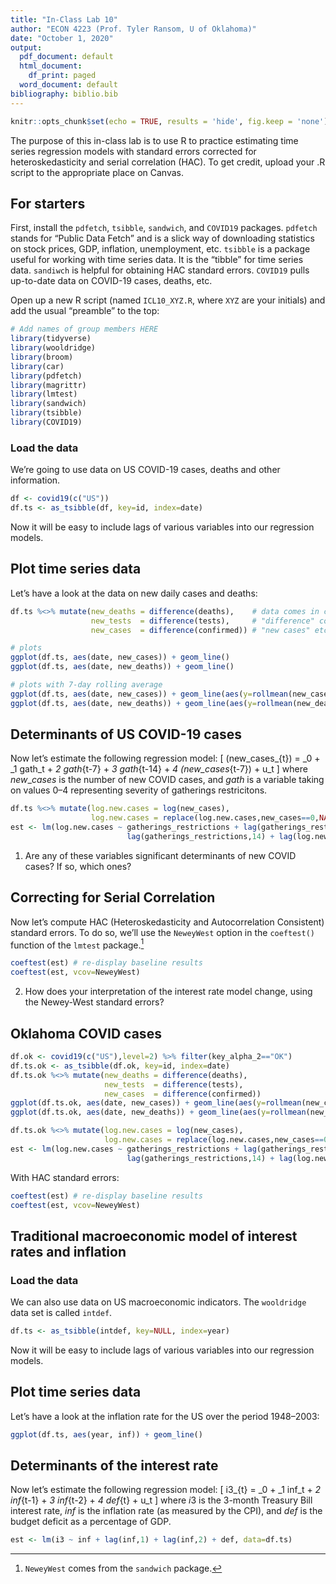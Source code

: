 ```yaml
---
title: "In-Class Lab 10"
author: "ECON 4223 (Prof. Tyler Ransom, U of Oklahoma)"
date: "October 1, 2020"
output:
  pdf_document: default
  html_document:
    df_print: paged
  word_document: default
bibliography: biblio.bib
---
```


```r
knitr::opts_chunk$set(echo = TRUE, results = 'hide', fig.keep = 'none')
```

The purpose of this in-class lab is to use R to practice estimating time series regression models with standard errors corrected for heteroskedasticity and serial correlation (HAC). To get credit, upload your .R script to the appropriate place on Canvas.

## For starters
First, install the `pdfetch`, `tsibble`, `sandwich`, and `COVID19` packages. `pdfetch` stands for "Public Data Fetch" and is a slick way of downloading statistics on stock prices, GDP, inflation, unemployment, etc. `tsibble` is a package useful for working with time series data. It is the "tibble" for time series data. `sandiwch` is helpful for obtaining HAC standard errors. `COVID19` pulls up-to-date data on COVID-19 cases, deaths, etc.

Open up a new R script (named `ICL10_XYZ.R`, where `XYZ` are your initials) and add the usual "preamble" to the top:
```r
# Add names of group members HERE
library(tidyverse)
library(wooldridge)
library(broom)
library(car)
library(pdfetch)
library(magrittr)
library(lmtest)
library(sandwich)
library(tsibble)
library(COVID19)
```

### Load the data
We're going to use data on US COVID-19 cases, deaths and other information.

```r
df <- covid19(c("US"))
df.ts <- as_tsibble(df, key=id, index=date)
```

Now it will be easy to include lags of various variables into our regression models.

## Plot time series data
Let's have a look at the data on new daily cases and deaths:
```r
df.ts %<>% mutate(new_deaths = difference(deaths),    # data comes in cumulative format
                  new_tests  = difference(tests),     # "difference" converts it to
                  new_cases  = difference(confirmed)) # "new cases" etc.

# plots
ggplot(df.ts, aes(date, new_cases)) + geom_line()
ggplot(df.ts, aes(date, new_deaths)) + geom_line()

# plots with 7-day rolling average
ggplot(df.ts, aes(date, new_cases)) + geom_line(aes(y=rollmean(new_cases, 7, na.pad=TRUE)))
ggplot(df.ts, aes(date, new_deaths)) + geom_line(aes(y=rollmean(new_deaths, 7, na.pad=TRUE)))
```

## Determinants of US COVID-19 cases
Now let's estimate the following regression model:
\[
\log(new\_cases_{t}) = \beta_0 + \beta_1 gath_t + \beta_2 gath_{t-7} + \beta_3 gath_{t-14} + \beta_4 \log(new\_cases_{t-7}) + u_t
\]
where $new\_cases$ is the number of new COVID cases, and $gath$ is a variable taking on values 0--4 representing severity of gatherings restricitons.

```r
df.ts %<>% mutate(log.new.cases = log(new_cases),
                  log.new.cases = replace(log.new.cases,new_cases==0,NA_real_)) # since log(0) = -Inf
est <- lm(log.new.cases ~ gatherings_restrictions + lag(gatherings_restrictions,7) + 
                          lag(gatherings_restrictions,14) + lag(log.new.cases,7), data=df.ts)
```

1. Are any of these variables significant determinants of new COVID cases? If so, which ones?

## Correcting for Serial Correlation
Now let's compute HAC (Heteroskedasticity and Autocorrelation Consistent) standard errors. To do so, we'll use the `NeweyWest` option in the `coeftest()` function of the `lmtest` package.[^2]

```r
coeftest(est) # re-display baseline results
coeftest(est, vcov=NeweyWest)
```

2. How does your interpretation of the interest rate model change, using the Newey-West standard errors?

## Oklahoma COVID cases
```r
df.ok <- covid19(c("US"),level=2) %>% filter(key_alpha_2=="OK")
df.ts.ok <- as_tsibble(df.ok, key=id, index=date)
df.ts.ok %<>% mutate(new_deaths = difference(deaths),
                     new_tests  = difference(tests),
                     new_cases  = difference(confirmed))
ggplot(df.ts.ok, aes(date, new_cases)) + geom_line(aes(y=rollmean(new_cases, 7, na.pad=TRUE)))
ggplot(df.ts.ok, aes(date, new_deaths)) + geom_line(aes(y=rollmean(new_deaths, 7, na.pad=TRUE)))

df.ts.ok %<>% mutate(log.new.cases = log(new_cases),
                     log.new.cases = replace(log.new.cases,new_cases==0,NA_real_)) # since log(0) = -Inf
est <- lm(log.new.cases ~ gatherings_restrictions + lag(gatherings_restrictions,7) + 
                          lag(gatherings_restrictions,14) + lag(log.new.cases,7), data=df.ts.ok)
```

With HAC standard errors:

```r
coeftest(est) # re-display baseline results
coeftest(est, vcov=NeweyWest)
```

## Traditional macroeconomic model of interest rates and inflation
### Load the data
We can also use data on US macroeconomic indicators. The `wooldridge` data set is called `intdef`.

```r
df.ts <- as_tsibble(intdef, key=NULL, index=year)
```

Now it will be easy to include lags of various variables into our regression models.

## Plot time series data
Let's have a look at the inflation rate for the US over the period 1948--2003:
```r
ggplot(df.ts, aes(year, inf)) + geom_line()
```

## Determinants of the interest rate
Now let's estimate the following regression model:
\[
i3_{t} = \beta_0 + \beta_1 inf_t + \beta_2 inf_{t-1} + \beta_3 inf_{t-2} + \beta_4 def_{t} + u_t
\]
where $i3$ is the 3-month Treasury Bill interest rate, $inf$ is the inflation rate (as measured by the CPI), and $def$ is the budget deficit as a percentage of GDP.

```r
est <- lm(i3 ~ inf + lag(inf,1) + lag(inf,2) + def, data=df.ts)
```

[^1]: You may need to install the `sandwich` package.
[^2]: `NeweyWest` comes from the `sandwich` package.